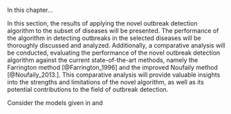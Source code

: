 \chapter{Results}

In this chapter...

\section{Case studies}

In this section, the results of applying the novel outbreak detection algorithm to the subset of diseases will be presented. The performance of the algorithm in detecting outbreaks in the selected diseases will be thoroughly discussed and analyzed. Additionally, a comparative analysis will be conducted, evaluating the performance of the novel outbreak detection algorithm against the current state-of-the-art methods, namely the Farrington method [@Farrington_1996] and the improved Noufaily method [@Noufaily_2013.]. This comparative analysis will provide valuable insights into the strengths and limitations of the novel algorithm, as well as its potential contributions to the field of outbreak detection.

\subsection{\textit{Listeriosis}}

Consider the models given in \eqref{eq:PoisN} and \eqref{eq:PoisGam}


\subsection{\textit{Shiggellosis}}

\blindtext

\subsection{Shiga toxin (verotoxin)-producing \textit{Escherichia coli}}


\blindtext

\subsection{\textit{Salmonellosis}}

\blindtext

\section{Simulation study}

\blindtext

\section{Performance comparison of novel methods}

\blindtext


\cleardoublepage

